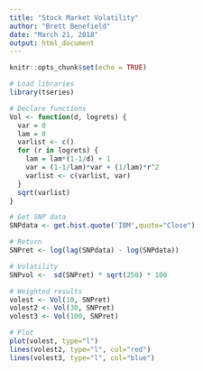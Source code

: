 ---
title: "Stock Market Volatility"
author: "Brett Benefield"
date: "March 21, 2018"
output: html_document
---

```{r setup, include=FALSE}
knitr::opts_chunk$set(echo = TRUE)
```

``` {r, echo = TRUE}
# Load libraries
library(tseries)

# Declare functions
Vol <- function(d, logrets) {
  var = 0
  lam = 0
  varlist <- c()
  for (r in logrets) {
    lam = lam*(1-1/d) + 1
    var = (1-1/lam)*var + (1/lam)*r^2
    varlist <- c(varlist, var)
  }
  sqrt(varlist)
}

# Get SNP data
SNPdata <- get.hist.quote('IBM',quote="Close")

# Return
SNPret <- log(lag(SNPdata) - log(SNPdata))

# Volatility
SNPvol <-  sd(SNPret) * sqrt(250) * 100

# Weighted results
volest <- Vol(10, SNPret)
volest2 <- Vol(30, SNPret)
volest3 <- Vol(100, SNPret)

# Plot
plot(volest, type="l")
lines(volest2, type="l", col="red")
lines(volest3, type="l", col="blue")
```
